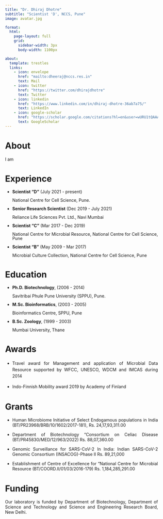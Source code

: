 ```yaml
---
title: "Dr. Dhiraj Dhotre"
subtitle: "Scientist 'D', NCCS, Pune"
image: avatar.jpg

format: 
  html:
    page-layout: full
    grid:
      sidebar-width: 3px
      body-width: 1100px

about: 
  template: trestles
  links: 
    - icon: envelope
      href: "mailto:dheeraj@nccs.res.in"
      text: Mail
    - icon: twitter
      href: "https://twitter.com/dhirajdhotre"
      text: Twitter
    - icon: linkedin
      href: "https://www.linkedin.com/in/dhiraj-dhotre-36ab7a75/"
      text: LinkedIn
    - icon: google-scholar
      href: "https://scholar.google.com/citations?hl=en&user=wURU1tQAAAAJ"
      text: GoogleScholar
---
```


# About

::: {style="text-align: justify"}
I am
:::

# Experience

::: {style="text-align: justify; line-height: 1"}
-   **Scientist "D"** (July 2021 - present)

    National Centre for Cell Science, Pune.

-   **Senior Research Scientist** (Dec 2019 - July 2021)

    Reliance Life Sciences Pvt. Ltd., Navi Mumbai

-   **Scientist "C"** (Mar 2017 - Dec 2019)

    National Centre for Microbial Resource, National Centre for Cell Science, Pune

-   **Scientist "B"** (May 2009 - Mar 2017)

    Microbial Culture Collection, National Centre for Cell Science, Pune
:::

# Education

::: {style="text-align: justify; line-height: 1"}
-   **Ph.D. Biotechnology**, (2006 - 2014)

    Savitribai Phule Pune University (SPPU), Pune.

-   **M.Sc. Bioinformatics**, (2003 - 2005)

    Bioinformatics Centre, SPPU, Pune

-   **B.Sc. Zoology**, (1999 - 2003)

    Mumbai University, Thane
:::

# Awards

::: {style="text-align: justify; line-height: 1.5"}
-   Travel award for Management and application of Microbial Data Resource supported by WFCC, UNESCO, WDCM and IMCAS during 2014

-   Indo-Finnish Mobility award 2019 by Academy of Finland
:::

# Grants

::: {style="text-align: justify"}
-   Human Microbiome Initiative of Select Endogamous populations in India (BT/PR23968/BRB/10/1602/2017-181), Rs. 24,17,93,311.00

-   Department of Biotechnology "Consortium on Celiac Disease (BT/PR45830/MED/12/963/2022) Rs. 88,07,360.00

-   Genomic Surveillance for SARS-CoV-2 In India: Indian SARS-CoV-2 Genomic Consortium (INSACOG)-Phase II Rs. 89,21,000

-   Establishment of Centre of Excellence for "National Centre for Microbial Resource (BT/COORD.II/01/03/2016-179) Rs. 1,184,285,291.00
:::

# Funding

::: {style="text-align: justify"}
Our laboratory is funded by Department of Biotechnology, Department of Science and Technology and Science and Engineering Research Board, New Delhi.
:::
